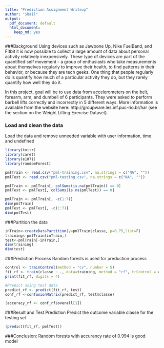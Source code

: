 ```yaml
---
title: "Prediction Assignment Writeup"
author: "Shail"
output:
  pdf_document: default
  html_document:
    keep_md: yes
---
```

###Background
Using devices such as Jawbone Up, Nike FuelBand, and Fitbit it is now possible to collect a large amount of data about personal activity relatively inexpensively. These type of devices are part of the quantified self movement - a group of enthusiasts who take measurements about themselves regularly to improve their health, to find patterns in their behavior, or because they are tech geeks. One thing that people regularly do is quantify how much of a particular activity they do, but they rarely quantify how well they do it. 

In this project, goal will be to use data from accelerometers on the belt, forearm, arm, and dumbell of 6 participants. They were asked to perform barbell lifts correctly and incorrectly in 5 different ways. More information is available from the website here: http://groupware.les.inf.puc-rio.br/har (see the section on the Weight Lifting Exercise Dataset).





### Load and clean the data
Load the data and remove unneeded variable with user information, time and undefined

```r
library(knitr)
library(caret)
library(e1071)
library(randomForest) 

pmlTrain <- read.csv("pml-training.csv", na.strings = c("NA", ""))
pmlTest <- read.csv("pml-testing.csv", na.strings = c("NA", ""))

pmlTrain <- pmlTrain[, colSums(is.na(pmlTrain)) == 0]
pmlTest <- pmlTest[, colSums(is.na(pmlTest)) == 0]

pmlTrain <- pmlTrain[, -c(1:7)]
dim(pmlTrain)
pmlTest <- pmlTest[, -c(1:7)]
dim(pmlTest)
```



###Partition the data
```r
inTrain<-createDataPartition(y=pmlTrain$classe, p=0.75,list=F)
training<-pmlTrain[inTrain,] 
test<-pmlTrain[-inTrain,] 
dim(training)
dim(test)
```


###Prediction Process
Random forests is used for preduction process
```r
control <- trainControl(method = "cv", number = 5)
fit_rf <- train(classe ~ ., data=training, method = "rf", trControl = control)
print(fit_rf, digits = 4)

#Predict using test data
predict_rf <- predict(fit_rf, test)
conf_rf <-confusionMatrix(predict_rf, test$classe)

(accuracy_rf <- conf_rf$overall[1])
```

###Result and Test Prediction
Predict the outcome variable classe for the testing set
```r
(predict(fit_rf, pmlTest))
```


###Conclusion: 
Random forests with accurancy rate of 0.994 is good model

